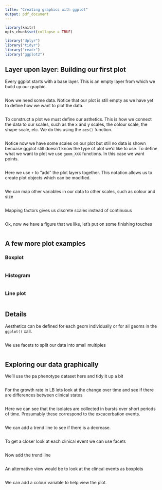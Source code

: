 ```yaml
---
title: "Creating graphics with ggplot"
output: pdf_document
---
```


```r
library(knitr)
opts_chunk$set(collapse = TRUE)
```


```r
library("dplyr")
library("tidyr")
library("readr")
library("ggplot2")
```


## Layer upon layer: Building our first plot

Every ggplot starts with a base layer. This is an empty layer from which we build up our graphic.
```r
```

Now we need some data. Notice that our plot is still empty as we have yet to define how we want to plot the data.
```r
```

To construct a plot we must define our asthetics.  This is how we connect the data to our scales, such as the x and y scales, the colour scale, the shape scale, etc.  We do this using the `aes()` function.  

```r
```

Notice now we have some scales on our plot but still no data is shown becuase ggplot still doesn't know the type of plot we'd like to use.  To define what we want to plot we use `geom_XXX` functions.  In this case we want points.

```r
```

Here we use `+` to "add" the plot layers together.  This notation allows us to create plot objects which can be modified.

```r
```

We can map other variables in our data to other scales, such as colour and size
```r
```

Mapping factors gives us discrete scales instead of continuous

```r
```

Ok, now we have a figure that we like, let's put on some finishing touches

```r
```

## A few more plot examples

### Boxplot

```r
```

### Histogram
```r
```


### Line plot
```r
```

## Details

Aesthetics can be defined for each geom individually or for all geoms in the `ggplot()` call.

```r
```


We use facets to split our data into small multiples

```r
```

## Exploring our data graphically

We'll use the pa phenotype dataset here and tidy it up a bit
```r

```

For the growth rate in LB lets look at the change over time and see if there are differences between clinical states

```r

```

Here we can see that the isolates are collected in bursts over short periods of time.  Presumably these correspond to the excacerbation events.

```r

```

We can add a trend line to see if there is a decrease.
```r
```


To get a closer look at each clinical event we can use facets

```r
```

Now add the trend line
```r
```


An alternative view would be to look at the clincal events as boxplots

```r

```

We can add a colour variable to help view the plot.

```r
```



